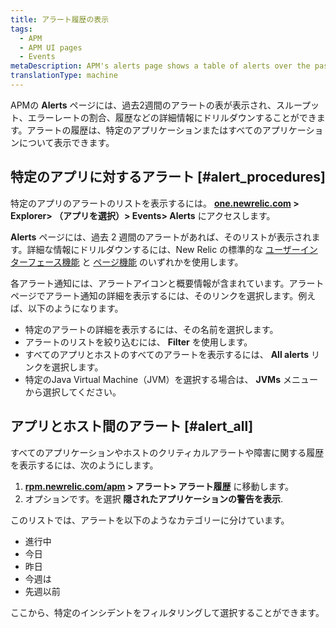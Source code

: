 ```yaml
---
title: アラート履歴の表示
tags:
  - APM
  - APM UI pages
  - Events
metaDescription: APM's alerts page shows a table of alerts over the past two weeks that you can drill down into for details.
translationType: machine
---
```


APMの **Alerts** ページには、過去2週間のアラートの表が表示され、スループット、エラーレートの割合、履歴などの詳細情報にドリルダウンすることができます。アラートの履歴は、特定のアプリケーションまたはすべてのアプリケーションについて表示できます。

## 特定のアプリに対するアラート [#alert_procedures]

特定のアプリのアラートのリストを表示するには。 **[one.newrelic.com](https://one.newrelic.com) > Explorer> （アプリを選択）> Events> Alerts** にアクセスします。

**Alerts** ページには、過去 2 週間のアラートがあれば、そのリストが表示されます。詳細な情報にドリルダウンするには、New Relic の標準的な [ユーザーインターフェース機能](/docs/accounts-partnerships/education/getting-started-new-relic/new-relic-user-interface) と [ページ機能](/docs/accounts-partnerships/education/getting-started-new-relic/standard-dashboard-features) のいずれかを使用します。

各アラート通知には、アラートアイコンと概要情報が含まれています。アラートページでアラート通知の詳細を表示するには、そのリンクを選択します。例えば、以下のようになります。

* 特定のアラートの詳細を表示するには、その名前を選択します。
* アラートのリストを絞り込むには、 **Filter** を使用します。
* すべてのアプリとホストのすべてのアラートを表示するには、 **All alerts** リンクを選択します。
* 特定のJava Virtual Machine（JVM）を選択する場合は、 **JVMs** メニューから選択してください。

## アプリとホスト間のアラート [#alert_all]

すべてのアプリケーションやホストのクリティカルアラートや障害に関する履歴を表示するには、次のようにします。

1. **[rpm.newrelic.com/apm](https://rpm.newrelic.com/apm) > アラート> アラート履歴** に移動します。
2. オプションです。を選択 **隠されたアプリケーションの警告を表示**.

このリストでは、アラートを以下のようなカテゴリーに分けています。

* 進行中
* 今日
* 昨日
* 今週は
* 先週以前

ここから、特定のインシデントをフィルタリングして選択することができます。